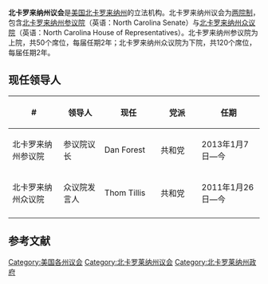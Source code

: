 {{Infobox legislature
 | name              = 北卡罗来纳州议会
 | coa_pic           = 
 | session_room      = 
 | house_type        =  两院制
 | houses            = [[北卡罗来纳州参议院|北卡罗来纳州参议院]] <br />[[北卡罗来纳州众议院|北卡罗来纳州众议院]]
 | term_limits       = 
 | new_session       = 
 | leader1_type      = 参议院议长
 | leader1           = [[Dan_Forest|Dan Forest]]
 | party1            = ([[共和黨_(美國)|共和党]])
 | election1         = 2013年1月7日
 | leader2_type      = 众议院发言人
 | leader2           = [[Thom_Tillis|Thom Tillis]]
 | party2            = ([[共和黨_(美國)|共和党]])
 | election2         = 2011年1月26日
 | authority         = 
 | members           = 50（参）120（众）
 | last_election1    = 
 | next_election1    = 
 | redistricting     = 
 | political_groups1 = 
 | meeting_place     = 
 | website           = 
}}
'''北卡罗来纳州议会'''是[[美国|美国]][[北卡罗来纳州|北卡罗来纳州]]的立法机构。北卡罗来纳州议会为[[两院制|两院制]]，包含[[北卡罗来纳州参议院|北卡罗来纳州参议院]]（英语：North Carolina Senate）与[[北卡罗来纳州众议院|北卡罗来纳州众议院]]（英语：North Carolina House of Representatives）。北卡罗来纳州参议院为上院，共50个席位，每届任期2年；北卡罗来纳州众议院为下院，共120个席位，每届任期2年。

==现任领导人==
{| class="wikitable sortable" style="text-align: center;"
|-
! width="120" | #
! width="90"| 领导人
! width="120"| 现任
! width="90"| 党派
! width="140"| 任期
|- 
| 北卡罗来纳州参议院 || 参议院议长 || Dan Forest || 共和党 || 2013年1月7日—今
|- 
| 北卡罗来纳州众议院 || 众议院发言人 || Thom Tillis || 共和党 || 2011年1月26日—今
|- 
|}

== 参考文献 ==
{{reflist|colwidth=30em}}
{{美国立法机构}}
[[Category:美国各州议会|Category:美国各州议会]]
[[Category:北卡罗莱纳州议会|Category:北卡罗莱纳州议会]]
[[Category:北卡罗莱纳州政府|Category:北卡罗莱纳州政府]]